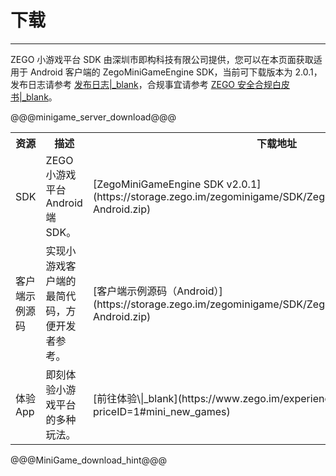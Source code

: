 # 下载

- - -

ZEGO 小游戏平台 SDK 由深圳市即构科技有限公司提供，您可以在本页面获取适用于 Android 客户端的 ZegoMiniGameEngine SDK，当前可下载版本为 2.0.1，发布日志请参考 [发布日志\|_blank](!release_notes)，合规事宜请参考 [ZEGO 安全合规白皮书\|_blank](#16142)。

<table>
  
<tbody><tr>
<th>资源</th>
<th>描述</th>
<th>下载地址</th>
<th>相关文档</th>
</tr>
<tr>
<td>SDK</td>
<td>ZEGO 小游戏平台 Android 端 SDK。</td>
<td>[ZegoMiniGameEngine SDK v2.0.1](https://storage.zego.im/zegominigame/SDK/ZegoMiniGameEngine-Android.zip)</td>
<td>
[集成 SDK|_blank](!ZegoMiniGameEngine-Integrate_SDK)
</td>
</tr>
<tr>
<td>客户端示例源码</td>
<td>实现小游戏客户端的最简代码，方便开发者参考。</td>
<td>[客户端示例源码（Android）](https://storage.zego.im/zegominigame/SDK/ZegoMiniGameEngineDemoSrc-Android.zip)</td>
<td>[跑通示例源码 - 跑通客户端示例源码（Android）|_blank](!ZegoMiniGameEngine-run_sample_codes#2)</td>
</tr>
@@@minigame_server_download@@@
<tr>
<td>体验 App</td>
<td>即刻体验小游戏平台的多种玩法。</td>
<td>[前往体验\|_blank](https://www.zego.im/experienceApp?priceID=1#mini_new_games)</td>
<td>[体验 App\|_blank](!ZegoMiniGameEngine-DownloadDemo)</td>
</tr>
</tbody></table>

@@@MiniGame_download_hint@@@
